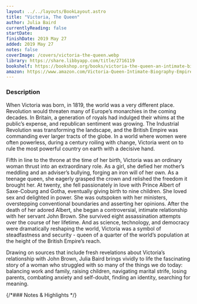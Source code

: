 ```yaml
---
layout: ../../layouts/BookLayout.astro
title: "Victoria, The Queen"
author: Julia Baird
currentlyReading: false
startDate: 
finishDate: 2019 May 27
added: 2019 May 27
notes: false
coverImage: /covers/victoria-the-queen.webp
library: https://share.libbyapp.com/title/2716119
bookshelf: https://bookshop.org/books/victoria-the-queen-an-intimate-biography-of-the-woman-who-ruled-an-empire/9780812982282
amazon: https://www.amazon.com/Victoria-Queen-Intimate-Biography-Empire/dp/1400069882
---
```


<ReadingTime
  startDate  = {frontmatter.startDate}
  finishDate = {frontmatter.finishDate}
/>

### Description
When Victoria was born, in 1819, the world was a very different place. Revolution would threaten many of Europe’s monarchies in the coming decades. In Britain, a generation of royals had indulged their whims at the public’s expense, and republican sentiment was growing. The Industrial Revolution was transforming the landscape, and the British Empire was commanding ever larger tracts of the globe. In a world where women were often powerless, during a century roiling with change, Victoria went on to rule the most powerful country on earth with a decisive hand.

Fifth in line to the throne at the time of her birth, Victoria was an ordinary woman thrust into an extraordinary role. As a girl, she defied her mother’s meddling and an adviser’s bullying, forging an iron will of her own. As a teenage queen, she eagerly grasped the crown and relished the freedom it brought her. At twenty, she fell passionately in love with Prince Albert of Saxe-Coburg and Gotha, eventually giving birth to nine children. She loved sex and delighted in power. She was outspoken with her ministers, overstepping conventional boundaries and asserting her opinions. After the death of her adored Albert, she began a controversial, intimate relationship with her servant John Brown. She survived eight assassination attempts over the course of her lifetime. And as science, technology, and democracy were dramatically reshaping the world, Victoria was a symbol of steadfastness and security - queen of a quarter of the world’s population at the height of the British Empire’s reach.

Drawing on sources that include fresh revelations about Victoria’s relationship with John Brown, Julia Baird brings vividly to life the fascinating story of a woman who struggled with so many of the things we do today: balancing work and family, raising children, navigating marital strife, losing parents, combating anxiety and self-doubt, finding an identity, searching for meaning.

{/*### Notes & Highlights */}

<BuyBook
  library   = {frontmatter.library}
  bookshelf = {frontmatter.bookshelf}
  amazon    = {frontmatter.amazon}
/>
